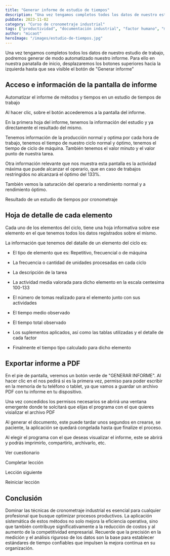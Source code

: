 ```yaml
---
title: "Generar informe de estudio de tiempos"
description: "Una vez tengamos completos todos los datos de nuestro estudio de trabajo, podremos generar de modo automatizado nuestro informe. Para ello en nuestra panatalla de inicio, desplazaremos los botones sup..."
pubDate: 2023-11-02
category: "Curso de cronometraje industrial"
tags: ["productividad", "documentación industrial", "factor humano", "medición de tiempos", "estudio de tiempos", "desempeño del operario", "análisis de elementos", "ciclo de trabajo"]
author: "micaot"
heroImage: "/images/estudio-de-tiempos.jpg"
---
```


Una vez tengamos completos todos los datos de nuestro estudio de trabajo, podremos generar de modo automatizado nuestro informe. Para ello en nuestra panatalla de inicio, desplazaremos los botones superiores hacia la izquierda hasta que sea visible el botón de "Generar informe"

## Acceso e información de la pantalla de informe

Automatizar el informe de métodos y tiempos en un estudio de tiempos de trabajo

Al hacer clic, sobre el botón accederemos a la pantalla del informe.

En la primera hoja del informe, tenemos la información del estudio y ya directamente el resultado del mismo.

Tenemos información de la producción normal y optima por cada hora de trabajo, tenemos el tiempo de nuestro ciclo normal y óptimo, tenemos el tiempo de ciclo de máquina. También tenemos el valor minuto y el valor punto de nuestra tarea.

Otra información relevante que nos muestra esta pantalla es la actividad máxima que puede alcanzar el operario, que en caso de trabajos restringidos no alcanzará el óptimo del 133%.

También vemos la saturación del operario a rendimiento normal y a rendimiento óptimo.

Resultado de un estudio de tiempos por cronometraje

## Hoja de detalle de cada elemento

Cada uno de los elementos del ciclo, tiene una hoja informativa sobre ese elemento en el que tenemos todos los datos registrados sobre el mismo.

La información que tenemos del datalle de un elemento del ciclo es:

- El tipo de elemento que es: Repetitivo, frecuencial o de máquina

- La frecuencia o cantidad de unidades procesadas en cada ciclo

- La descripción de la tarea

- La actividad media valorada para dicho elemento en la escala centesima 100-133

- El número de tomas realizado para el elemento junto con sus actividades

- El tiempo medio observado

- El tiempo total observado

- Los suplementos aplicados, así como las tablas utilizadas y el detalle de cada factor

- Finalmente el tiempo tipo calculado para dicho elemento

## Exportar informe a PDF

En el pie de pantalla, veremos un botón verde de "GENERAR INFORME". Al hacer clic en el nos pedirá si es la primera vez, permiso para poder escribir en la memoria de tu teléfono o tablet, ya que vamos a guardar un archivo PDF con tu informe en tu dispositivo.

Una vez concedidos los permisos necesarios se abrirá una ventana emergente donde te solcitará que elijas el programa con el que quieres visializar el archivo PDF

Al generar el documento, este puede tardar unos segundos en crearse, se paciente, la aplicación se quedará congelada hasta que finalize el proceso.

Al elegir el programa con el que deseas visualizar el informe, este se abrirá y podrás imprimirlo, compartirlo, archivarlo, etc.

Ver cuestionario

Completar lección

Lección siguiente

Reiniciar lección



## Conclusión

Dominar las técnicas de cronometraje industrial es esencial para cualquier profesional que busque optimizar procesos productivos. La aplicación sistemática de estos métodos no solo mejora la eficiencia operativa, sino que también contribuye significativamente a la reducción de costos y al aumento de la competitividad empresarial. Recuerde que la precisión en la medición y el análisis riguroso de los datos son la base para establecer estándares de tiempo confiables que impulsen la mejora continua en su organización.